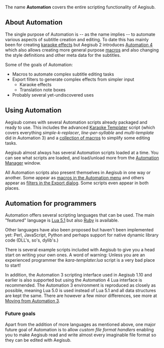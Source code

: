 The name '''Automation''' covers the entire scripting functionality of Aegisub.

== About Automation ==

The single purpose of Automation is -- as the name implies -- to automate various aspects of subtitle creation and editing. To date this has mainly been for creating [[Glossary:Karaoke effect|karaoke effects]] but Aegisub 2 introduces [[Sidebar:History of Automation|Automation 4]] which also allows creating more general purpose [[Glossary:Macro|macros]] and also changing the style definitions and other meta data for the subtitles.

Some of the goals of Automation:
* Macros to automate complex subtitle editing tasks
* Export filters to generate complex effects from simpler input
** Karaoke effects
** Translation note boxes
* Probably several yet-undiscovered uses

== Using Automation ==

Aegisub comes with several Automation scripts already packaged and ready to use. This includes the advanced [[Karaoke Templater]] script (which covers everything ''simple-k-replacer'', ''line-per-syllable'' and ''multi-template'' did in Automation 3) and a [[Using the included macros|collection of macros]] to simplify some editing tasks.

Aegisub almost always has several Automation scripts loaded at a time. You can see what scripts are loaded, and load/unload more from the [[Automation Manager]] window.

All Automation scripts also present themselves in Aegisub in one way or another. Some appear as [[Running Automation macros|macros in the Automation menu]] and others appear as [[Exporting subtitles|filters in the Export dialog]]. Some scripts even appear in both places.

== Automation for programmers ==

Automation offers several scripting languages that can be used. The main "featured" language is [http://www.lua.org Lua 5.1] but also [http://www.ruby-lang.org/ Ruby] is available.

Other languages have also been proposed but haven't been implemented yet: Perl, JavaScript, Python and perhaps support for native dynamic library code (DLL's, so's, dylib's.)

There is several example scripts included with Aegisub to give you a head start on writing your own ones. A word of warning: Unless you are an experienced programmer the ''kara-templater.lua'' script is a very bad place to start!

In addition, the Automation 3 scripting interface used in Aegisub 1.10 and earlier is also supported but using the Automation 4 Lua interface is recommended. The Automation 3 environment is reproduced as closely as possible, meaning Lua 5.0 is used instead of Lua 5.1 and all data structures are kept the same. There are however a few minor differences, see more at [[Moving from Automation 3]].

=== Future goals ===

Apart from the addition of more languages as mentioned above, one major future goal of Automation is to allow ''custom file format handlers'' enabling you to make Aegisub read and write almost every imaginable file format so they can be edited with Aegisub.